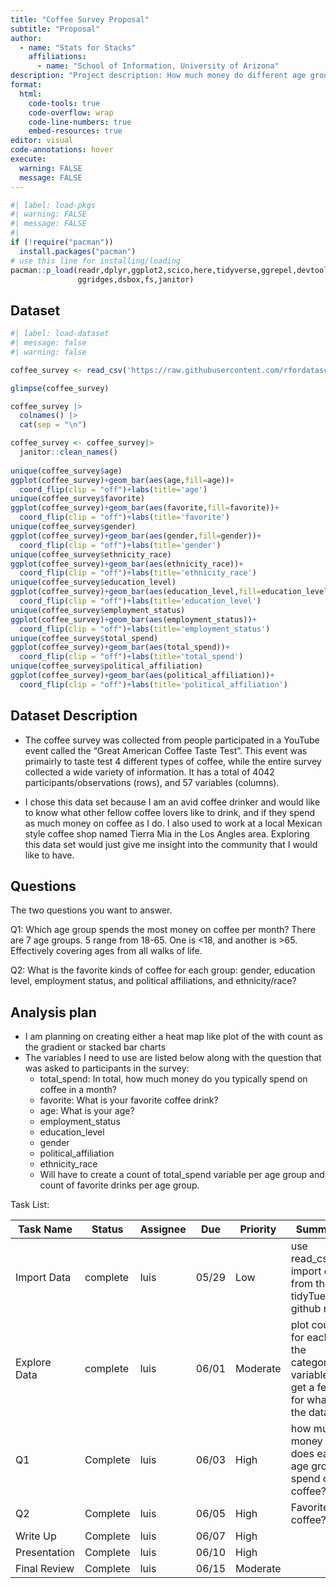 ```yaml
---
title: "Coffee Survey Proposal"
subtitle: "Proposal"
author: 
  - name: "Stats for Stacks"
    affiliations:
      - name: "School of Information, University of Arizona"
description: "Project description: How much money do different age groups spend on coffee? How do coffee type preferences differ by age group?"
format:
  html:
    code-tools: true
    code-overflow: wrap
    code-line-numbers: true
    embed-resources: true
editor: visual
code-annotations: hover
execute:
  warning: FALSE
  message: FALSE
---
```


```r
#| label: load-pkgs
#| warning: FALSE
#| message: FALSE
#| 
if (!require("pacman")) 
  install.packages("pacman")
# use this line for installing/loading
pacman::p_load(readr,dplyr,ggplot2,scico,here,tidyverse,ggrepel,devtools,
               ggridges,dsbox,fs,janitor)

```

## Dataset

```r
#| label: load-dataset
#| message: false
#| warning: false

coffee_survey <- read_csv('https://raw.githubusercontent.com/rfordatascience/tidytuesday/master/data/2024/2024-05-14/coffee_survey.csv')

glimpse(coffee_survey)

coffee_survey |> 
  colnames() |> 
  cat(sep = "\n")

coffee_survey <- coffee_survey|>
  janitor::clean_names() 
  
unique(coffee_survey$age)
ggplot(coffee_survey)+geom_bar(aes(age,fill=age))+ 
  coord_flip(clip = "off")+labs(title='age')
unique(coffee_survey$favorite)
ggplot(coffee_survey)+geom_bar(aes(favorite,fill=favorite))+ 
  coord_flip(clip = "off")+labs(title='favorite')
unique(coffee_survey$gender)
ggplot(coffee_survey)+geom_bar(aes(gender,fill=gender))+ 
  coord_flip(clip = "off")+labs(title='gender')
unique(coffee_survey$ethnicity_race)
ggplot(coffee_survey)+geom_bar(aes(ethnicity_race))+ 
  coord_flip(clip = "off")+labs(title='ethnicity_race')
unique(coffee_survey$education_level)
ggplot(coffee_survey)+geom_bar(aes(education_level,fill=education_level))+ 
  coord_flip(clip = "off")+labs(title='education_level')
unique(coffee_survey$employment_status)
ggplot(coffee_survey)+geom_bar(aes(employment_status))+ 
  coord_flip(clip = "off")+labs(title='employment_status')
unique(coffee_survey$total_spend)
ggplot(coffee_survey)+geom_bar(aes(total_spend))+ 
  coord_flip(clip = "off")+labs(title='total_spend')
unique(coffee_survey$political_affiliation)
ggplot(coffee_survey)+geom_bar(aes(political_affiliation))+ 
  coord_flip(clip = "off")+labs(title='political_affiliation')
```

## Dataset Description

-   The coffee survey was collected from people participated in a YouTube event called the "Great American Coffee Taste Test". This event was primairly to taste test 4 different types of coffee, while the entire survey collected a wide variety of information. It has a total of 4042 participants/observations (rows), and 57 variables (columns).

-   I chose this data set because I am an avid coffee drinker and would like to know what other fellow coffee lovers like to drink, and if they spend as much money on coffee as I do. I also used to work at a local Mexican style coffee shop named Tierra Mia in the Los Angles area. Exploring this data set would just give me insight into the community that I would like to have.

## Questions

The two questions you want to answer.

Q1: Which age group spends the most money on coffee per month? There are 7 age groups. 5 range from 18-65. One is \<18, and another is \>65. Effectively covering ages from all walks of life.

Q2: What is the favorite kinds of coffee for each group: gender, education level, employment status, and political affiliations, and ethnicity/race?

## Analysis plan

-   I am planning on creating either a heat map like plot of the with count as the gradient or stacked bar charts
-   The variables I need to use are listed below along with the question that was asked to participants in the survey:
    -   total_spend: In total, how much money do you typically spend on coffee in a month?
    -   favorite: What is your favorite coffee drink?
    -   age: What is your age?
    -   employment_status
    -   education_level
    -   gender
    -   political_affiliation
    -   ethnicity_race
    -   Will have to create a count of total_spend variable per age group and count of favorite drinks per age group.

Task List:

| Task Name    | Status   | Assignee | Due   | Priority | Summary                                                                               |
|--------------|----------|----------|-------|----------|---------------------------------------------------------------------------------------|
| Import Data  | complete | luis     | 05/29 | Low      | use read_csv to import data from the tidyTuesday github repo                          |
| Explore Data | complete | luis     | 06/01 | Moderate | plot counts for each of the categorical variables to get a feel for whats in the data |
| Q1           | Complete | luis     | 06/03 | High     | how much money does each age group spend on coffee?                                   |
| Q2           | Complete | luis     | 06/05 | High     | Favorite coffee?                                                                      |
| Write Up     | Complete | luis     | 06/07 | High     |                                                                                       |
| Presentation | Complete | luis     | 06/10 | High     |                                                                                       |
| Final Review | Complete | luis     | 06/15 | Moderate |                                                                                       |
